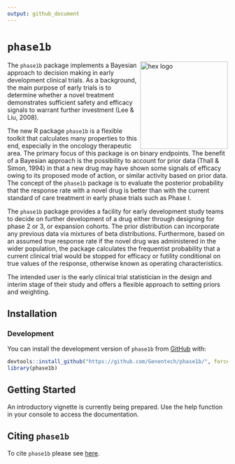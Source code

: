 ```yaml
---
output: github_document
---
```


# `phase1b`
<!-- markdownlint-disable -->
<img src="man/figures/hex_logo3.png" align = "right" alt="hex logo" style="display: inline-block; width:200px; margin: 0 auto auto auto;" />
<!-- markdownlint-enable -->

The `phase1b` package implements a Bayesian approach to decision making in early development clinical trials.
As a background, the main purpose of early trials is to determine whether a novel treatment demonstrates sufficient safety and efficacy signals to warrant further investment (Lee & Liu, 2008).

The new R package `phase1b` is a flexible toolkit that calculates many properties to this end, especially in the oncology therapeutic area. The primary focus of this package is on binary endpoints. The benefit of a Bayesian approach is the possibility to account for prior data (Thall & Simon, 1994) in that a new drug may have shown some signals of efficacy owing to its proposed mode of action, or similar activity based on prior data. The concept of the `phase1b` package is to evaluate the posterior probability that the response rate with a novel drug is better than with the current standard of care treatment in early phase trials such as Phase I.

The `phase1b` package provides a facility for early development study teams to decide on further development of a drug either through designing for phase 2 or 3, or expansion cohorts. The prior distribution can incorporate any previous data via mixtures of beta distributions. Furthermore, based on an assumed true response rate if the novel drug was administered in the wider population, the package calculates the frequentist probability that a current clinical trial would be stopped for efficacy or futility conditional on true values of the response, otherwise known as operating characteristics.

The intended user is the early clinical trial statistician in the design and interim stage of their study and offers a flexible approach to setting priors and weighting.

## Installation

### Development

You can install the development version of `phase1b` from [GitHub](https://github.com/) with:

``` r
devtools::install_github("https://github.com/Genentech/phase1b/", force = TRUE)
library(phase1b)
```

## Getting Started

An introductory vignette is currently being prepared. Use the help function in your console to access the documentation.

## Citing `phase1b`

To cite `phase1b` please see [here](https://genentech.github.io/phase1b/main/authors.html#citation).
